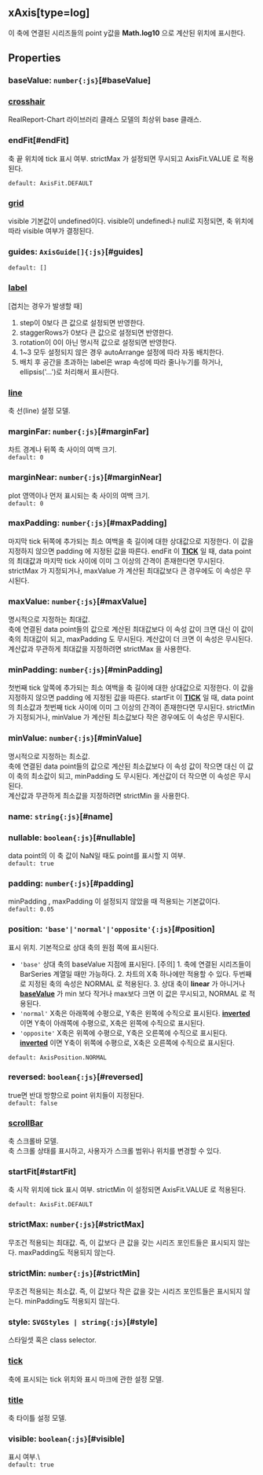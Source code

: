 ## xAxis[type=log]
이 축에 연결된 시리즈들의 point y값을  **Math.log10** 으로 계산된 위치에 표시한다.
## Properties

### baseValue: `number{:js}`[#baseValue]

### [crosshair](./log/crosshair)
RealReport-Chart 라이브러리 클래스 모델의 최상위 base 클래스.

  

### endFit[#endFit]
축 끝 위치에 tick 표시 여부.
 strictMax 가 설정되면 무시되고  AxisFit.VALUE 로 적용된다.  


`default: AxisFit.DEFAULT`  

### [grid](./log/grid)
visible 기본값이 undefined이다.
visible이 undefined나 null로 지정되면, 축 위치에 따라 visible 여부가 결정된다.  

### guides: `AxisGuide[]{:js}`[#guides]
`default: []`  

### [label](./log/label)
[겹치는 경우가 발생할 때]
1. step이 0보다 큰 값으로 설정되면 반영한다.
2. staggerRows가 0보다 큰 값으로 설정되면 반영한다.
3. rotation이 0이 아닌 명시적 값으로 설정되면 반영한다.
4. 1~3 모두 설정되지 않은 경우 autoArrange 설정에 따라 자동 배치한다.
5. 배치 후 공간을 초과하는 label은 wrap 속성에 따라 줄나누기를 하거나, 
   ellipsis('...')로 처리해서 표시한다.  

### [line](./log/line)
축 선(line) 설정 모델.  

### marginFar: `number{:js}`[#marginFar]
차트 경계나 뒤쪽 축 사이의 여백 크기.  
`default: 0`  

### marginNear: `number{:js}`[#marginNear]
plot 영역이나 먼저 표시되는 축 사이의 여백 크기.  
`default: 0`  

### maxPadding: `number{:js}`[#maxPadding]
마지막 tick 뒤쪽에 추가되는 최소 여백을 축 길이에 대한 상대값으로 지정한다.
이 값을 지정하지 않으면  padding 에 지정된 값을 따른다.
 endFit 이  **[TICK](/config/config/AxitFit#TICK)** 일 때,
data point의 최대값과 마지막 tick 사이에 이미 그 이상의 간격이 존재한다면 무시된다.
 strictMax 가 지정되거나,  maxValue 가 계산된 최대값보다 큰 경우에도 이 속성은 무시된다.  

### maxValue: `number{:js}`[#maxValue]
명시적으로 지정하는 최대값.\
축에 연결된 data point들의 값으로 계산된 최대값보다 이 속성 값이 크면 대신 이 값이 축의 최대값이 되고,
 maxPadding 도 무시된다.
계산값이 더 크면 이 속성은 무시된다.\
계산값과 무관하게 최대값을 지정하려면  strictMax 을 사용한다.  

### minPadding: `number{:js}`[#minPadding]
첫번째 tick 앞쪽에 추가되는 최소 여백을 축 길이에 대한 상대값으로 지정한다.
이 값을 지정하지 않으면  padding 에 지정된 값을 따른다.
 startFit 이  **[TICK](/config/config/AxitFit#TICK)** 일 때,
data point의 최소값과 첫번째 tick 사이에 이미 그 이상의 간격이 존재한다면 무시된다.
 strictMin 가 지정되거나,  minValue 가 계산된 최소값보다 작은 경우에도 이 속성은 무시된다.  

### minValue: `number{:js}`[#minValue]
명시적으로 지정하는 최소값.\
축에 연결된 data point들의 값으로 계산된 최소값보다 이 속성 값이 작으면 대신 이 값이 축의 최소값이 되고,
 minPadding 도 무시된다.
계산값이 더 작으면 이 속성은 무시된다.\
계산값과 무관하게 최소값을 지정하려면  strictMin 을 사용한다.  

### name: `string{:js}`[#name]

### nullable: `boolean{:js}`[#nullable]
data point의 이 축 값이 NaN일 때도 point를 표시할 지 여부.  
`default: true`  

### padding: `number{:js}`[#padding]
minPadding ,  maxPadding 이 설정되지 않았을 때 적용되는 기본값이다.  
`default: 0.05`  

### position: `'base'|'normal'|'opposite'{:js}`[#position]
표시 위치.
기본적으로 상대 축의 원점 쪽에 표시된다.  
- `'base'` 상대 축의 baseValue 지점에 표시된다.      [주의]   1. 축에 연결된 시리즈들이 BarSeries 계열일 때만 가능하다.  2. 차트의 X축 하나에만 적용할 수 있다. 두번째로 지정된 축의 속성은  NORMAL 로 적용된다.  3. 상대 축이 **linear** 가 아니거나  **[baseValue](/config/config/LinearAxis#baseValue)** 가 min 보다 작거나 max보다 크면 이 값은 무시되고,      NORMAL 로 적용된다.
- `'normal'` X축은 아래쪽에 수평으로, Y축은 왼쪽에 수직으로 표시된다.       **[inverted](/config/config/Chart#inverted)** 이면 Y축이 아래쪽에 수평으로, X축은 왼쪽에 수직으로 표시된다.
- `'opposite'` X축은 위쪽에 수평으로, Y축은 오른쪽에 수직으로 표시된다.       **[inverted](/config/config/Chart#inverted)** 이면 Y축이 위쪽에 수평으로, X축은 오른쪽에 수직으로 표시된다.

`default: AxisPosition.NORMAL`  

### reversed: `boolean{:js}`[#reversed]
true면 반대 방향으로 point 위치들이 지정된다.  
`default: false`  

### [scrollBar](./log/scrollBar)
축 스크롤바 모델.\
축 스크롤 상태를 표시하고, 사용자가 스크롤 범위나 위치를 변경할 수 있다.  

### startFit[#startFit]
축 시작 위치에 tick 표시 여부.
 strictMin 이 설정되면  AxisFit.VALUE 로 적용된다.  


`default: AxisFit.DEFAULT`  

### strictMax: `number{:js}`[#strictMax]
무조건 적용되는 최대값.
즉, 이 값보다 큰 값을 갖는 시리즈 포인트들은 표시되지 않는다.
maxPadding도 적용되지 않는다.  

### strictMin: `number{:js}`[#strictMin]
무조건 적용되는 최소값.
즉, 이 값보다 작은 값을 갖는 시리즈 포인트들은 표시되지 않는다.
minPadding도 적용되지 않는다.  

### style: `SVGStyles | string{:js}`[#style]
스타일셋 혹은 class selector.  

### [tick](./log/tick)
축에 표시되는 tick 위치와 표시 마크에 관한 설정 모델.  

### [title](./log/title)
축 타이틀 설정 모델.  

### visible: `boolean{:js}`[#visible]
표시 여부.\  
`default: true`  

